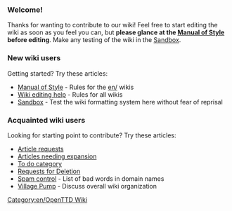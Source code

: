 === Welcome! ===
<div style="width:500px;">Thanks for wanting to contribute to our wiki! Feel free to start editing the wiki as soon as you feel you can, but '''please glance at the [[en/Main/Manual of Style|Manual of Style]] before editing'''. Make any testing of the wiki in the [[en/Main/Sandbox|Sandbox]].</div>

=== New wiki users ===
Getting started? Try these articles:
* [[en/Main/Manual of Style|Manual of Style]] - Rules for the [[en/]] wikis
* [[en/Trash/Editing help|Wiki editing help]] - Rules for all wikis
* [[en/Main/Sandbox|Sandbox]] - Test the wiki formatting system here without fear of reprisal

=== Acquainted wiki users ===
Looking for starting point to contribute? Try these articles:
* [[en/Archive/Lists/Requested Articles|Article requests]]
* [[:Category:en/Articles to be expanded|Articles needing expansion]]
* [[:Category:en/To do|To do category]]
* [[en/Trash/Requests for Deletion|Requests for Deletion]]
* [[en/Trash/My spam blacklist|Spam control]] - List of bad words in domain names
* [[en/OpenTTD talk/Village Pump|Village Pump]] - Discuss overall wiki organization

[[Category:en/OpenTTD Wiki]]